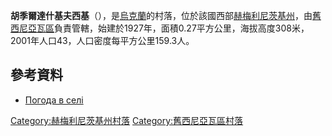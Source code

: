 {{coord|49|33|38|N|27|33|39|E|scale:100000|display=title}}

'''胡季爾達什基夫西基'''（{{lang-uk|Хутір Дашківський}}），是[[烏克蘭|烏克蘭]]的村落，位於該國西部[[赫梅利尼茨基州|赫梅利尼茨基州]]，由[[舊西尼亞瓦區|舊西尼亞瓦區]]負責管轄，始建於1927年，面積0.27平方公里，海拔高度308米，2001年人口43，人口密度每平方公里159.3人。

==參考資料==
* [http://weather.in.ua/ua/hmel'nickaja/20176 Погода в селі] {{Wayback|url=http://weather.in.ua/ua/hmel%27nickaja/20176 |date=20160305111300 }}

{{DEFAULTSORT:Хутір Дашківський}}
[[Category:赫梅利尼茨基州村落|Category:赫梅利尼茨基州村落]]
[[Category:舊西尼亞瓦區村落|Category:舊西尼亞瓦區村落]]


{{Khmelnytskyi-geo-stub}}